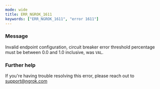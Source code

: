 ```yaml
---
mode: wide
title: ERR_NGROK_1611
keywords: ["ERR_NGROK_1611", "error 1611"]
---
```


### Message

Invalid endpoint configuration, circuit breaker error threshold percentage must be between 0.0 and 1.0 inclusive, was `VAL`.

### Further help

If you're having trouble resolving this error, please reach out to [support@ngrok.com](mailto:support@ngrok.com?subject=Help%20with%20ERR_NGROK_1611)
